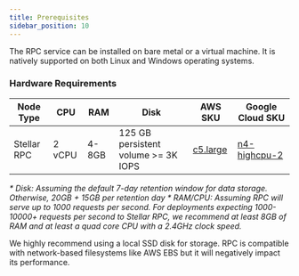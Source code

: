 ```yaml
---
title: Prerequisites
sidebar_position: 10
---
```


The RPC service can be installed on bare metal or a virtual machine. It is natively supported on both Linux and Windows operating systems.

### Hardware Requirements

| Node Type | CPU | RAM | Disk | AWS SKU | Google Cloud SKU |
| --- | --- | --- | --- | --- | --- |
| Stellar RPC | 2 vCPU | 4-8GB | 125 GB persistent volume >= 3K IOPS | [c5.large] | [n4-highcpu-2] |

_\* Disk: Assuming the default 7-day retention window for data storage. Otherwise, 20GB + 15GB per retention day_ _\* RAM/CPU: Assuming RPC will serve up to 1000 requests per second. For deployments expecting 1000-10000+ requests per second to Stellar RPC, we recommend at least 8GB of RAM and at least a quad core CPU with a 2.4GHz clock speed._

We highly recommend using a local SSD disk for storage. RPC is compatible with network-based filesystems like AWS EBS but it will negatively impact its performance.

[c5.large]: https://aws.amazon.com/ec2/instance-types/c5/
[n4-highcpu-2]: https://cloud.google.com/compute/docs/general-purpose-machines#n4-highcpu
